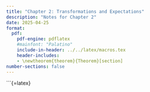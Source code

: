 ```yaml
---
title: "Chapter 2: Transformations and Expectations"
description: "Notes for Chapter 2"
date: 2025-04-25
format: 
  pdf:
    pdf-engine: pdflatex
    #mainfont: "Palatino"
    include-in-header: ../../latex/macros.tex
    header-includes:
    - \newtheorem{theorem}{Theorem}[section]
number-sections: false
---
```


```{=latex}
\input{chapter2.tex}

